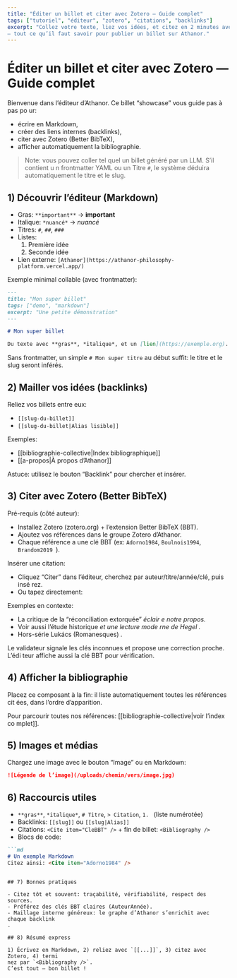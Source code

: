 ```yaml
---
title: "Éditer un billet et citer avec Zotero — Guide complet"
tags: ["tutoriel", "éditeur", "zotero", "citations", "backlinks"]
excerpt: "Collez votre texte, liez vos idées, et citez en 2 minutes avec Zotero 
— tout ce qu’il faut savoir pour publier un billet sur Athanor."
---
```


# Éditer un billet et citer avec Zotero — Guide complet

Bienvenue dans l’éditeur d’Athanor. Ce billet “showcase” vous guide pas à pas po
ur:
- écrire en Markdown,
- créer des liens internes (backlinks),
- citer avec Zotero (Better BibTeX),
- afficher automatiquement la bibliographie.

> Note: vous pouvez coller tel quel un billet généré par un LLM. S’il contient u
n frontmatter YAML ou un Titre `#`, le système déduira automatiquement le titre 
et le slug.

## 1) Découvrir l’éditeur (Markdown)

- Gras: `**important**` → **important**
- Italique: `*nuancé*` → *nuancé*
- Titres: `#`, `##`, `###`
- Listes:
  1. Première idée
  2. Seconde idée
- Lien externe: `[Athanor](https://athanor-philosophy-platform.vercel.app/)`

Exemple minimal collable (avec frontmatter):
```md
---
title: "Mon super billet"
tags: ["demo", "markdown"]
excerpt: "Une petite démonstration"
---

# Mon super billet

Du texte avec **gras**, *italique*, et un [lien](https://exemple.org).
```

Sans frontmatter, un simple `# Mon super titre` au début suffit: le titre et le 
slug seront inférés.

## 2) Mailler vos idées (backlinks)

Reliez vos billets entre eux:
- `[[slug-du-billet]]`
- `[[slug-du-billet|Alias lisible]]`

Exemples:
- [[bibliographie-collective|Index bibliographique]]
- [[a-propos|À propos d’Athanor]]

Astuce: utilisez le bouton “Backlink” pour chercher et insérer.

## 3) Citer avec Zotero (Better BibTeX)

Pré-requis (côté auteur):
- Installez Zotero (zotero.org) + l’extension Better BibTeX (BBT).
- Ajoutez vos références dans le groupe Zotero d’Athanor.
- Chaque référence a une clé BBT (ex: `Adorno1984`, `Boulnois1994`, `Brandom2019
`).

Insérer une citation:
- Cliquez “Citer” dans l’éditeur, cherchez par auteur/titre/année/clé, puis insé
rez.
- Ou tapez directement: <Cite item="Adorno1984" />

Exemples en contexte:
- La critique de la “réconciliation extorquée” <Cite item="Adorno1984" /> éclair
e notre propos.
- Voir aussi l’étude historique <Cite item="Boulnois1994" /> et une lecture mode
rne de Hegel <Cite item="Brandom2019" />.
- Hors-série Lukács (Romanesques) <Cite item="RomanesquesLukacs2024" />.

Le validateur signale les clés inconnues et propose une correction proche. L’édi
teur affiche aussi la clé BBT pour vérification.

## 4) Afficher la bibliographie

Placez ce composant à la fin: il liste automatiquement toutes les références cit
ées, dans l’ordre d’apparition.

<Bibliography />

Pour parcourir toutes nos références: [[bibliographie-collective|voir l’index co
mplet]].

## 5) Images et médias

Chargez une image avec le bouton “Image” ou en Markdown:
```md
![Légende de l’image](/uploads/chemin/vers/image.jpg)
```

## 6) Raccourcis utiles

- `**gras**`, `*italique*`, `# Titre`, `> Citation`, `1. ` (liste numérotée)
- Backlinks: `[[slug]]` ou `[[slug|Alias]]`
- Citations: `<Cite item="CleBBT" />` + fin de billet: `<Bibliography />`
- Blocs de code:
```md
```md
# Un exemple Markdown
Citez ainsi: <Cite item="Adorno1984" />
```
```

## 7) Bonnes pratiques

- Citez tôt et souvent: traçabilité, vérifiabilité, respect des sources.
- Préférez des clés BBT claires (AuteurAnnée).
- Maillage interne généreux: le graphe d’Athanor s’enrichit avec chaque backlink
.

## 8) Résumé express

1) Écrivez en Markdown, 2) reliez avec `[[...]]`, 3) citez avec Zotero, 4) termi
nez par `<Bibliography />`.  
C’est tout — bon billet !